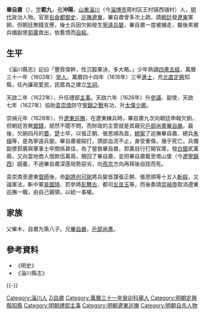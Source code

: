 '''畢自肅'''（{{bd|1569年||1628年||B}}），[[表字|字]]'''範九'''，[[号|号]]'''沖陽'''，[[山東|山東]][[淄川|淄川]]（今[[淄博市|淄博市]]周村区王村镇西铺村）人，[[明代|明代]]政治人物。官至[[右僉都御史|右僉都御史]]，[[遼東巡撫|巡撫遼東]]，畢自肅曾多次上疏，請[[朝廷|朝廷]]發[[遼東|遼東]]軍餉，但朝廷無錢支應，後士兵因欠餉發生[[寧遠兵變|寧遠兵變]]，畢自肅一度被擄走，雖後來被兵備副使[[郭廣|郭廣]]救出，依舊憤而[[自殺|自殺]]。

== 生平 ==
《淄川縣志》記曰「豐質偉幹，性沉毅果決，多大略。」少年熟讀[[四書五經|四書五經]]，萬曆三十一年（1603年）[[举人|举人]]，萬曆四十四年（1616年）三甲[[進士|進士]]，充[[北直|北直]][[定興|定興]]知縣，任內廉政愛民，民眾為之建立[[生祠|生祠]]。

天啟二年（1622年），升任禮部[[主事|主事]]。天啟六年（1626年）升[[參議|參議]]、副使，天啟七年（1627年）協助[[袁崇煥|袁崇煥]]防守[[寧錦之戰|寧錦之戰]]有功，升[[太僕|太僕]][[少卿|少卿]]。

崇禎元年（1628年），升[[遼東巡撫|遼東巡撫]]，在遼東練兵時，畢自肅九次向朝廷申報欠餉，但朝廷苦無[[銀錢|銀錢]]，居然不聞不問，而財政的主管就是其親兄[[戶部尚書|戶部尚書]][[畢自嚴|畢自嚴]]。最後，欠餉四月的[[蜀|蜀]]、[[楚|楚]]士卒，以張正朝、張思順為首，[[綁架|綁架]]了巡撫畢自肅、總兵[[朱梅|朱梅]]等，是為寧遠兵變。畢自肅被毆打，頭部血流不止，身受重傷，幾乎死亡。兵備副使郭廣與肇事士卒關係甚佳，為了營救畢自肅，郭廣自行打開官庫，發[[白銀|白銀]]貳萬兩，又向當地商人借款伍萬兩，贖回了畢自肅，並把畢自肅載至塔山堡（今[[遼寧|遼寧]][[錦西|錦西]]）調養，不過畢自肅深感局勢惡劣，向[[燕京|燕京]]方向再拜後自戕而死。

袁崇煥至遼東[[督師|督師]]後，命[[副將|副將]][[何可剛|何可剛]]將兵變首謀張正朝、張思順等十五人[[斬殺|斬殺]]，又論軍法，斬中軍[[吳國琦|吳國琦]]、罰參將[[彭簪古|彭簪古]]、都司[[左良玉|左良玉]]等，而後奏請[[崇禎帝|崇禎帝]]取消遼東巡撫一職，由自己親領，以統一事權。

== 家族 ==
父畢木，自肅为第八子。兄[[畢自嚴|畢自嚴]]，[[戶部尚書|戶部尚書]]。

==參考資料==
*《明史》
*《淄川縣志》
{{-}}
{{萬曆四十四年丙辰科殿試金榜}}

{{Authority control}}

{{DEFAULTSORT:Bi毕}}
[[Category:淄川人|Category:淄川人]]
[[Category:畢姓|Zi自肅]]
[[Category:萬曆三十一年癸卯科舉人|Category:萬曆三十一年癸卯科舉人]]
[[Category:明朝定興縣知縣|Category:明朝定興縣知縣]]
[[Category:明朝禮部主事|Category:明朝禮部主事]]
[[Category:明朝遼東巡撫|Category:明朝遼東巡撫]]
[[Category:明朝自杀人物|Category:明朝自杀人物]]